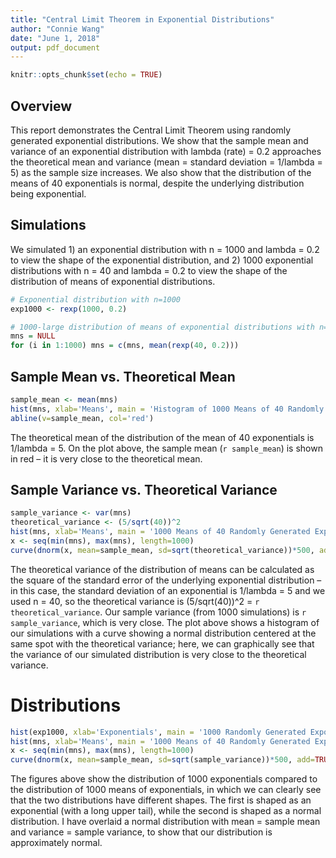```yaml
---
title: "Central Limit Theorem in Exponential Distributions"
author: "Connie Wang"
date: "June 1, 2018"
output: pdf_document
---
```


```r
knitr::opts_chunk$set(echo = TRUE)
```

## Overview

This report demonstrates the Central Limit Theorem using randomly generated exponential distributions. We show that the sample mean and variance of an exponential distribution with lambda (rate) = 0.2 approaches the theoretical mean and variance (mean = standard deviation = 1/lambda = 5) as the sample size increases. We also show that the distribution of the means of 40 exponentials is normal, despite the underlying distribution being exponential.

## Simulations

We simulated 1) an exponential distribution with n = 1000 and lambda = 0.2 to view the shape of the exponential distribution, and 2) 1000 exponential distributions with n = 40 and lambda = 0.2 to view the shape of the distribution of means of exponential distributions.

```r
# Exponential distribution with n=1000
exp1000 <- rexp(1000, 0.2)

# 1000-large distribution of means of exponential distributions with n=40
mns = NULL
for (i in 1:1000) mns = c(mns, mean(rexp(40, 0.2)))
```

## Sample Mean vs. Theoretical Mean

```r
sample_mean <- mean(mns)
hist(mns, xlab='Means', main = 'Histogram of 1000 Means of 40 Randomly Generated Exponentials')
abline(v=sample_mean, col='red')
```

The theoretical mean of the distribution of the mean of 40 exponentials is 1/lambda = 5. On the plot above, the sample mean (`r sample_mean`) is shown in red -- it is very close to the theoretical mean.

## Sample Variance vs. Theoretical Variance

```r
sample_variance <- var(mns)
theoretical_variance <- (5/sqrt(40))^2
hist(mns, xlab='Means', main = '1000 Means of 40 Randomly Generated Exponentials')
x <- seq(min(mns), max(mns), length=1000)
curve(dnorm(x, mean=sample_mean, sd=sqrt(theoretical_variance))*500, add=TRUE, col='red')
```

The theoretical variance of the distribution of means can be calculated as the square of the standard error of the underlying exponential distribution -- in this case, the standard deviation of an exponential is 1/lambda = 5 and we used n = 40, so the theoretical variance is (5/sqrt(40))^2 = `r theoretical_variance`. Our sample variance (from 1000 simulations) is `r sample_variance`, which is very close. The plot above shows a histogram of our simulations with a curve showing a normal distribution centered at the same spot with the theoretical variance; here, we can graphically see that the variance of our simulated distribution is very close to the theoretical variance.

# Distributions

```r
hist(exp1000, xlab='Exponentials', main = '1000 Randomly Generated Exponentials')
hist(mns, xlab='Means', main = '1000 Means of 40 Randomly Generated Exponentials')
x <- seq(min(mns), max(mns), length=1000)
curve(dnorm(x, mean=sample_mean, sd=sqrt(sample_variance))*500, add=TRUE, col='red')
```

The figures above show the distribution of 1000 exponentials compared to the distribution of 1000 means of exponentials, in which we can clearly see that the two distributions have different shapes. The first is shaped as an exponential (with a long upper tail), while the second is shaped as a normal distribution. I have overlaid a normal distribution with mean = sample mean and variance = sample variance, to show that our distribution is approximately normal.